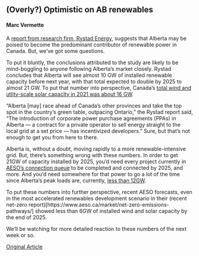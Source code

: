 ## (Overly?) Optimistic on AB renewables
#### Marc Vermette

A [report from research firm, Rystad Energy](https://oilprice.com/Energy/Energy-General/Canadas-Oil-Province-Will-Soon-Be-A-Renewable-Energy-Leader.html), suggests that Alberta may be poised to become the predominant contributor of renewable power in Canada. But, we've got some questions.

To put it bluntly, the conclusions attributed to the study are likely to be mind-boggling to anyone following Alberta's market closely. Rystad concludes that Alberta will see almost 10 GW of installed renewable capacity before next year, with that total expected to double by 2025 to almost 21 GW. To put that number into perspective, Canada's [total wind and utlity-scale solar capacity in 2021 was about 16 GW](https://renewablesassociation.ca/by-the-numbers/).

“Alberta [may] race ahead of Canada’s other provinces and take the top spot in the country’s green table, outpacing Ontario,” the Rystad report said, “The introduction of corporate power purchase agreements (PPAs) in Alberta — a contract for a private operator to sell energy straight to the local grid at a set price — has incentivized developers." Sure, but that's not enough to get you from here to there.

Alberta is, without a doubt, moving rapidly to a more renewable-intensive grid. But, there's something wrong with these numbers. In order to get 21GW of capacity installed by 2025, you'd need every project currently in [AESO's connection queue](https://www.aeso.ca/grid/projects/connection-project-reporting/) to be completed and connected by 2025, and more. And you'd need somewhere for that power to go a lot of the time since Alberta's peak loads are, currently, [less than 12GW](https://www.aeso.ca/assets/Uploads/market-and-system-reporting/2021-Annual-Market-Stats-Final.pdf). 

To put these numbers into further perspective, recent AESO forecasts, even in the most accelerated renewables development scenario in their (recent net-zero report)[https://www.aeso.ca/market/net-zero-emissions-pathways/] showed less than 6GW of installed wind and solar capacity by the end of 2025. 

We'll be watching for more detailed reaction to these numbers of the next week or so.

[Original Article](https://financialpost.com/executive/executive-summary/posthaste-how-the-fossil-fuel-heartland-will-become-canadas-green-energy-leader-in-three-years)